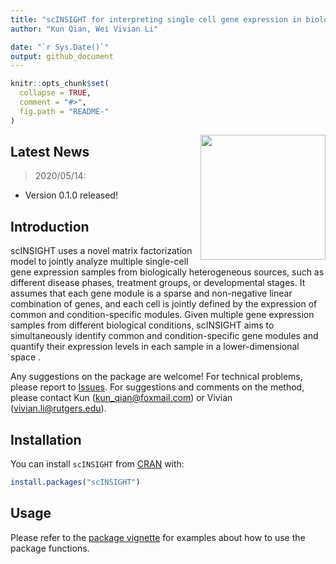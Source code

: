 ```yaml
---
title: "scINSIGHT for interpreting single cell gene expression in biologically heterogeneous data"
author: "Kun Qian, Wei Vivian Li"

date: "`r Sys.Date()`"
output: github_document
---
```


<!-- README.md is generated from README.Rmd. Please edit that file -->

```r
knitr::opts_chunk$set(
  collapse = TRUE,
  comment = "#>",
  fig.path = "README-"
)
```

<img src="https://github.com/Vivianstats/data-pkg/raw/main/img/scINSIGHT.png" height="200" align="right" />

## Latest News

> 2020/05/14:

 + Version 0.1.0 released!

 
## Introduction

scINSIGHT uses a novel matrix factorization model to jointly analyze multiple single-cell gene expression samples from biologically heterogeneous sources, such as different disease phases,  treatment groups,  or developmental stages.   It assumes that each gene module is a sparse  and  non-negative  linear  combination  of  genes,  and  each  cell  is  jointly  defined  by  the expression of common and condition-specific modules.   Given multiple gene expression samples from different biological conditions, scINSIGHT aims to simultaneously identify common and condition-specific gene modules and quantify their expression levels in each sample in a lower-dimensional space .

Any suggestions on the package are welcome! For technical problems, please report to [Issues](https://github.com/Vivianstats/scINSIGHT/issues). For suggestions and comments on the method, please contact Kun (<kun_qian@foxmail.com>) or Vivian (<vivian.li@rutgers.edu>). 

## Installation

You can install `scINSIGHT` from [CRAN](https://cran.r-project.org/web/packages/scINSIGHT/index.html) with:

```r
install.packages("scINSIGHT")
```

## Usage
Please refer to the [package vignette](https://github.com/Vivianstats/scINSIGHT/wiki/scINSIGHT-vignette) for examples about how to use the package functions.
